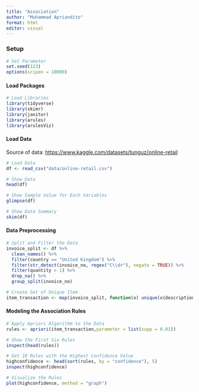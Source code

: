 ```yaml
---
title: "Association"
author: "Muhammad Apriandito"
format: html
editor: visual
---
```


### Setup

```r
# Set Parameter
set.seed(123)
options(scipen = 10000)
```

#### Load Packages

```r
# Load Libraries
library(tidyverse)
library(skimr)
library(janitor)
library(arules)
library(arulesViz)
```

#### Load Data

Source of data: <https://www.kaggle.com/datasets/tunguz/online-retail>

```r
# Load Data
df <- read_csv("data/online-retail.csv")
```

```r
# Show Data
head(df)
```

```r
# Show Sample Value for Each Variables
glimpse(df)
```

```r
# Show Data Summary
skim(df)
```

#### Data Preprocessing

```r
# Split and Filter the Data
invoice_split <- df %>%
  clean_names() %>%
  filter(country == "United Kingdom") %>%
  filter(str_detect(invoice_no, regex("C\\d+"), negate = TRUE)) %>%
  filter(quantity > 1) %>%
  drop_na() %>%
  group_split(invoice_no)
```

```r
# Create Set of Unique Item 
item_transaction <- map(invoice_split, function(x) unique(x$description))
```

#### Modeling the Association Rules

```r
# Apply Apriori Algorithm to the Data
rules <- apriori(item_transaction,parameter = list(supp = 0.01))
```

```r
# Show the First Six Rules
inspect(head(rules))
```

```r
# Get 10 Rules with the Highest Confidence Value
highconfidence <- head(sort(rules, by = "confidence"), 5)
inspect(highconfidence)
```

```r
# Visualize the Rules
plot(highconfidence, method = "graph")
```
